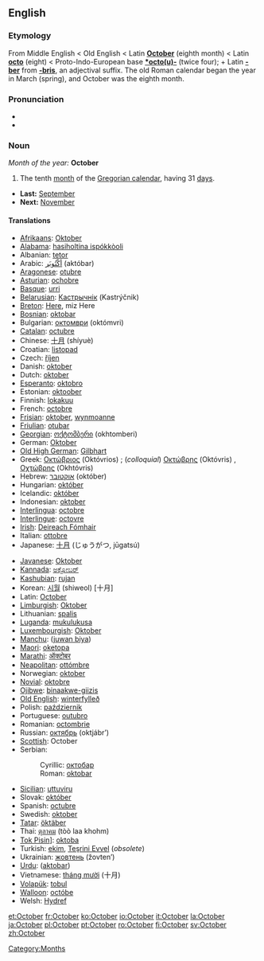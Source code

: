 ==English==
===Etymology===
From Middle English < Old English < Latin '''[[October#Latin|October]]''' (eighth month) < Latin '''[[octo]]''' (eight) < Proto-Indo-European base '''[[*octo(u)-]]''' (twice four); + Latin '''[[-ber]]''' from '''[[-bris]]''', an adjectival suffix. The old Roman calendar began the year in March (spring), and October was the eighth month.

===Pronunciation===
*{{IPA|/ɒkˈtəʊbə/}}
*{{SAMPA|/Qk"toUb@/}}

===Noun===
''Month of the year:'' '''October'''
#The tenth [[month]] of the [[Gregorian calendar]], having 31 [[day]]s.
*'''Last:''' [[September]]
*'''Next:''' [[November]]

====Translations====
{{top}}
*[[Afrikaans]]: [[Oktober]] {{m}}
*[[Alabama]]: [[hasiholtina ispókkòoli]]
*Albanian: [[tetor]]
*Arabic: [[اكتوبر|أكْتُوبَر]] (aktóbar) {{m}}
*[[Aragonese]]: [[otubre]] {{m}}
*[[Asturian]]: [[ochobre]] {{m}}
*[[Basque]]: [[urri]]
*[[Belarusian]]: [[Кастрычнік]] (Kastrýčnik)
*[[Breton]]: [[Here#Breton|Here]], miz Here
*[[Bosnian]]: [[oktobar]] {{m}}
*Bulgarian: [[октомври]] (októmvri) {{m}}
*[[Catalan]]: [[octubre]] {{m}}
*Chinese: [[十月]] (shíyuè)
*Croatian: [[listopad]] {{m}}
*Czech: [[říjen]] {{m}}
*Danish: [[oktober]]
*Dutch: [[oktober]]
*[[Esperanto]]: [[oktobro]]
*Estonian: [[oktoober]]
*Finnish: [[lokakuu]]
*French: [[octobre]] {{m}}
*[[Frisian]]: [[oktober]], [[wynmoanne]]
*[[Friulian]]: [[otubar]] {{m}}
*[[Georgian]]: [[ოქტომბერი]] (okhtomberi)
*German: [[Oktober]] {{m}}
*[[Old High German]]: [[Gilbhart]] {{m}}
*Greek: [[Οκτώβριος]] (Októvrios) {{m}}; (''colloquial'') [[Οκτώβρης]] (Októvris) {{m}}, [[Οχτώβρης]] (Okhtóvris) {{m}}
*Hebrew: [[אוקטובר]] (október)
*Hungarian: [[október]]
*Icelandic: [[október]]
*Indonesian: [[oktober]]
*[[Interlingua]]: [[octobre]]
*[[Interlingue]]: [[octovre]]
*[[Irish]]: [[Deireach Fómhair]]
*Italian: [[ottobre]] {{m}}
*Japanese: [[十月]] (じゅうがつ, jūgatsú)
{{mid}}
*[[Javanese]]: [[Oktober]]
*[[Kannada]]: [[ಅಕ್ಟೋಬರ್]] {{Unicode|(akṭōbara)}}
*[[Kashubian]]: [[rujan]] {{m}}
*Korean: [[시월]] (shiweol) [十月]
*Latin: [[October#Latin|October]] {{m}}
*[[Limburgish]]: [[Oktober]] {{m}}
*Lithuanian: [[spalis]] {{m}}
*[[Luganda]]: [[mukulukusa]]
*[[Luxembourgish]]: [[Oktober]] {{m}}
*[[Manchu]]: ([[juwan biya]])
*[[Maori]]: [[oketopa]]
*[[Marathi]]: [[ऑक्टोबर]] {{Unicode|(okṭobara)}}
*[[Neapolitan]]: [[ottómbre]] {{m}}
*Norwegian: [[oktober]]
*[[Novial]]: [[oktobre]]
*[[Ojibwe]]: [[binaakwe-giizis]]
*[[Old English]]: [[winterfylleð]]
*Polish: [[październik]] {{m}}
*Portuguese: [[outubro]] {{m}}
*Romanian: [[octombrie]]
*Russian: [[октябрь]] (oktjábr’) {{m}}
*[[Scottish]]: October
*Serbian:
*:Cyrillic: [[октобар]] {{m}}
*:Roman: [[oktobar]] {{m}}
*[[Sicilian]]: [[uttuviru]] {{m}}
*Slovak: [[október]] {{m}}
*Spanish: [[octubre]] {{m}}
*Swedish: [[oktober]]
*[[Tatar]]: [[öktäber]]
*Thai: [[ตุลาคม]] (tòò laa khohm)
*[[Tok Pisin]]]: [[oktoba]]
*Turkish: [[ekim]], [[Teşrini Evvel]] (''obsolete'')
*Ukrainian: [[жовтень]] (žovten’) {{m}}
*[[Urdu]]: {{FAchar|[[اکتوبر]]}} ([[aktobar]])
*Vietnamese: [[tháng mười]] (十月)
*[[Volapük]]: [[tobul]]
*[[Walloon]]: [[octóbe]] {{m}}
*Welsh: [[Hydref]]
{{bottom}}

[[Category:Months]]

[[et:October]]
[[fr:October]]
[[ko:October]]
[[io:October]]
[[it:October]]
[[la:October]]
[[ja:October]]
[[pl:October]]
[[pt:October]]
[[ro:October]]
[[fi:October]]
[[sv:October]]
[[zh:October]]